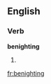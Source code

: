 
==English==

===Verb===
'''benighting'''

# {{present participle of|[[benight]]}}

[[fr:benighting]]